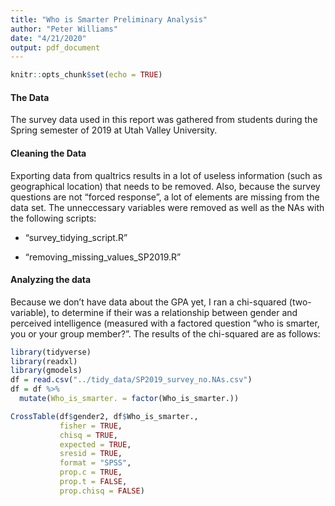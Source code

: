 ```yaml
---
title: "Who is Smarter Preliminary Analysis"
author: "Peter Williams"
date: "4/21/2020"
output: pdf_document
---
```


```r
knitr::opts_chunk$set(echo = TRUE)
```
#### The Data
The survey data used in this report was gathered from students during the Spring semester of 2019 at Utah Valley University. 

#### Cleaning the Data
Exporting data from qualtrics results in a lot of useless information (such as geographical location) that needs to be removed. Also, because the survey questions are not "forced response", a lot of elements are missing from the data set. The unneccessary variables were removed as well as the NAs with the following scripts:  

* "survey_tidying_script.R"  

* "removing_missing_values_SP2019.R"

#### Analyzing the data
Because we don't have data about the GPA yet, I ran a chi-squared (two-variable), to determine if their was a relationship between gender and perceived intelligence (measured with a factored question "who is smarter, you or your group member?". The results of the chi-squared are as follows:
```r
library(tidyverse)
library(readxl)
library(gmodels)
df = read.csv("../tidy_data/SP2019_survey_no.NAs.csv")
df = df %>%
  mutate(Who_is_smarter. = factor(Who_is_smarter.))

CrossTable(df$gender2, df$Who_is_smarter., 
           fisher = TRUE, 
           chisq = TRUE, 
           expected = TRUE, 
           sresid = TRUE,
           format = "SPSS",
           prop.c = TRUE,
           prop.t = FALSE,
           prop.chisq = FALSE)
```


